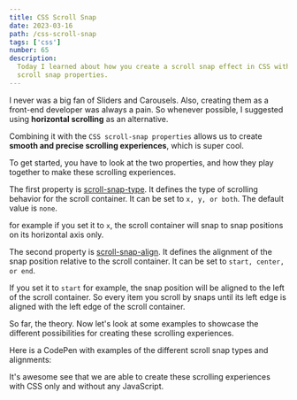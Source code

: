 ```yaml
---
title: CSS Scroll Snap
date: 2023-03-16
path: /css-scroll-snap
tags: ['css']
number: 65
description:
  Today I learned about how you create a scroll snap effect in CSS with the
  scroll snap properties.
---
```


I never was a big fan of Sliders and Carousels. Also, creating them as a
front-end developer was always a pain. So whenever possible, I suggested using
**horizontal scrolling** as an alternative.

Combining it with the `CSS scroll-snap properties` allows us to create **smooth
and precise scrolling experiences**, which is super cool.

To get started, you have to look at the two properties, and how they play
together to make these scrolling experiences.

The first property is
[scroll-snap-type](https://developer.mozilla.org/en-US/docs/Web/CSS/scroll-snap-type).
It defines the type of scrolling behavior for the scroll container. It can be
set to `x, y, or both`. The default value is `none`.

for example if you set it to `x`, the scroll container will snap to snap
positions on its horizontal axis only.

The second property is
[scroll-snap-align](https://developer.mozilla.org/en-US/docs/Web/CSS/scroll-snap-align).
It defines the alignment of the snap position relative to the scroll container.
It can be set to `start, center, or end`.

If you set it to `start` for example, the snap position will be aligned to the
left of the scroll container. So every item you scroll by snaps until its left
edge is aligned with the left edge of the scroll container.

So far, the theory. Now let's look at some examples to showcase the different
possibilities for creating these scrolling experiences.

Here is a CodePen with examples of the different scroll snap types and
alignments:

<CodePen
  id="WNgWjaM"
  height="800"
  defaultTab="result"
/>

It's awesome see that we are able to create these scrolling experiences with CSS
only and without any JavaScript.
